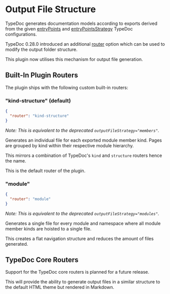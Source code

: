 
# Output File Structure

TypeDoc generates documentation models according to exports derived from the given [entryPoints](https://typedoc.org/documents/Options.Input.html#entrypoints) and [entryPointsStrategy](https://typedoc.org/documents/Options.Input.html#entrypointstrategy) TypeDoc configurations.

TypeDoc 0.28.0 introduced an additional [router](https://typedoc.org/documents/Options.Output.html#router) option which can be used to modify the output folder structure.

This plugin now utilises this mechanism for output file generation.

## Built-In Plugin Routers

The plugin ships with the following custom built-in routers:

### "kind-structure" (default)

```json filename="typedoc.json"
{
  "router": "kind-structure"
}
```

_Note: This is equivalent to the deprecated `outputFileStrategy="members"`._

Generates an individual file for each exported module member kind. Pages are grouped by kind within their respective module hierarchy.

This mirrors a combination of TypeDoc's `kind` and `structure` routers hence the name.

This is the default router of the plugin.

<FileTree>
  <FileTree.File name="README.md" />
  <FileTree.Folder name="module-a" defaultOpen>
    <FileTree.Folder name="classes" defaultOpen>
      <FileTree.File name="ClassA.md" />
      <FileTree.File name="ClassB.md" />
    </FileTree.Folder>
    <FileTree.Folder name="functions" defaultOpen>
      <FileTree.File name="FunctionA.md" />
      <FileTree.File name="FunctionB.md" />
    </FileTree.Folder>
  </FileTree.Folder>
  <FileTree.Folder name="module-b" defaultOpen>
    <FileTree.Folder name="classes" defaultOpen>
      <FileTree.File name="ClassA.md" />
      <FileTree.File name="ClassB.md" />
    </FileTree.Folder>
  </FileTree.Folder>
</FileTree>

### "module"

```json filename="typedoc.json"
{
  "router": "module"
}
```

_Note: This is equivalent to the deprecated `outputFileStrategy="modules"`._

Generates a single file for every module and namespace where all module member kinds are hoisted to a single file.

This creates a flat navigation structure and reduces the amount of files generated.

<FileTree>
  <FileTree.File name="README.md" />
  <FileTree.File name="module-a.md" />
  <FileTree.File name="module-b.md" />
</FileTree>

## TypeDoc Core Routers

Support for the TypeDoc core routers is planned for a future release.

This will provide the ability to generate output files in a similar structure to the default HTML theme but rendered in Markdown.
